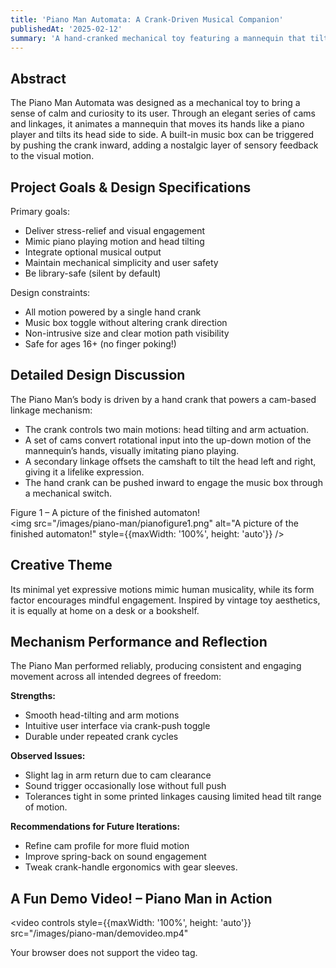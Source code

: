 ```yaml
---
title: 'Piano Man Automata: A Crank-Driven Musical Companion'
publishedAt: '2025-02-12'
summary: 'A hand-cranked mechanical toy featuring a mannequin that tilts its head and mimics piano playing using a clever system of cams and linkages, accompanied optionally by a classic music box tune.'
---
```


## Abstract

The Piano Man Automata was designed as a mechanical toy to bring a sense of calm and curiosity to its user. Through an elegant series of cams and linkages, it animates a mannequin that moves its hands like a piano player and tilts its head side to side. A built-in music box can be triggered by pushing the crank inward, adding a nostalgic layer of sensory feedback to the visual motion.

## Project Goals & Design Specifications

Primary goals:
- Deliver stress-relief and visual engagement  
- Mimic piano playing motion and head tilting  
- Integrate optional musical output  
- Maintain mechanical simplicity and user safety  
- Be library-safe (silent by default)

Design constraints:
- All motion powered by a single hand crank  
- Music box toggle without altering crank direction  
- Non-intrusive size and clear motion path visibility  
- Safe for ages 16+ (no finger poking!)

## Detailed Design Discussion

The Piano Man’s body is driven by a hand crank that powers a cam-based linkage mechanism:

- The crank controls two main motions: head tilting and arm actuation.  
- A set of cams convert rotational input into the up-down motion of the mannequin’s hands, visually imitating piano playing.  
- A secondary linkage offsets the camshaft to tilt the head left and right, giving it a lifelike expression.  
- The hand crank can be pushed inward to engage the music box through a mechanical switch.

Figure 1 – A picture of the finished automaton!  
<img src="/images/piano-man/pianofigure1.png" alt="A picture of the finished automaton!" style={{maxWidth: '100%', height: 'auto'}} />


## Creative Theme

 Its minimal yet expressive motions mimic human musicality, while its form factor encourages mindful engagement. Inspired by vintage toy aesthetics, it is equally at home on a desk or a bookshelf.

## Mechanism Performance and Reflection

The Piano Man performed reliably, producing consistent and engaging movement across all intended degrees of freedom:

**Strengths:**
- Smooth head-tilting and arm motions  
- Intuitive user interface via crank-push toggle  
- Durable under repeated crank cycles

**Observed Issues:**
- Slight lag in arm return due to cam clearance  
- Sound trigger occasionally lose without full push  
- Tolerances tight in some printed linkages causing limited head tilt range of motion.

**Recommendations for Future Iterations:**
- Refine cam profile for more fluid motion  
- Improve spring-back on sound engagement  
- Tweak crank-handle ergonomics with gear sleeves.

## A Fun Demo Video! – Piano Man in Action

<video
  controls
  style={{maxWidth: '100%', height: 'auto'}}
  src="/images/piano-man/demovideo.mp4"
>
  Your browser does not support the video tag.
</video>
